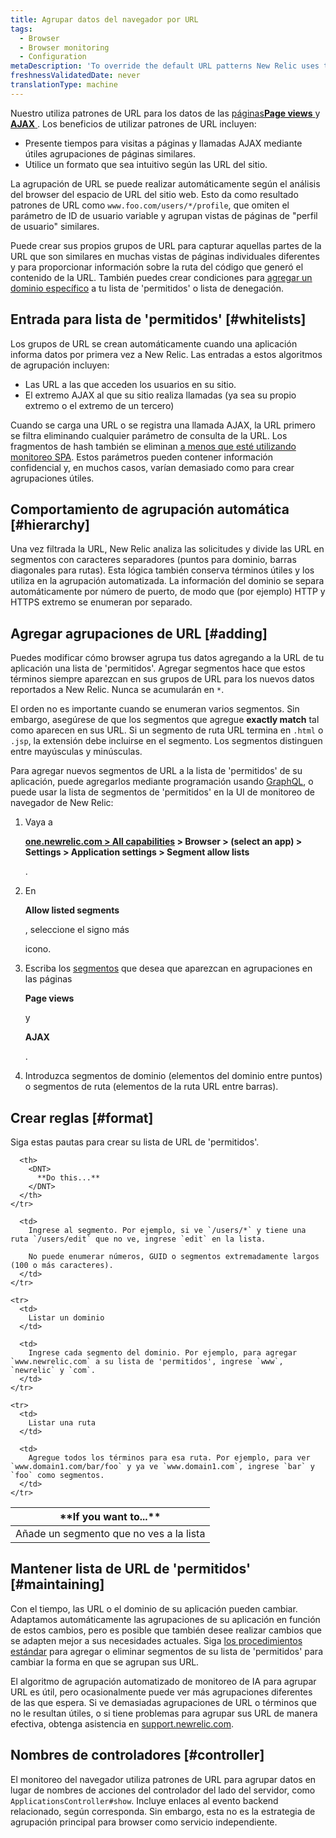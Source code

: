 ```yaml
---
title: Agrupar datos del navegador por URL
tags:
  - Browser
  - Browser monitoring
  - Configuration
metaDescription: 'To override the default URL patterns New Relic uses to group event data, add URLs to your allow list in browser monitoring settings.'
freshnessValidatedDate: never
translationType: machine
---
```


Nuestro <InlinePopover type="browser"/>utiliza patrones de URL para los datos de las [páginas<DNT>**Page views**</DNT> ](/docs/browser/new-relic-browser/additional-standard-features/page-views-insights-your-sites-popularity)y [<DNT>**AJAX**</DNT> ](/docs/browser/new-relic-browser/browser-pro-features/ajax-dashboard-identifying-time-consuming-calls). Los beneficios de utilizar patrones de URL incluyen:

* Presente tiempos para visitas a páginas y llamadas AJAX mediante útiles agrupaciones de páginas similares.
* Utilice un formato que sea intuitivo según las URL del sitio.

La agrupación de URL se puede realizar automáticamente según el análisis del browser del espacio de URL del sitio web. Esto da como resultado patrones de URL como `www.foo.com/users/*/profile`, que omiten el parámetro de ID de usuario variable y agrupan vistas de páginas de "perfil de usuario" similares.

Puede crear sus propios grupos de URL para capturar aquellas partes de la URL que son similares en muchas vistas de páginas individuales diferentes y para proporcionar información sobre la ruta del código que generó el contenido de la URL. También puedes crear condiciones para [agregar un dominio específico](/docs/browser/new-relic-browser/installation-configuration/monitor-or-block-specific-domains) a tu lista de 'permitidos' o lista de denegación.

## Entrada para lista de 'permitidos' [#whitelists]

Los grupos de URL se crean automáticamente cuando una aplicación informa datos por primera vez a New Relic. Las entradas a estos algoritmos de agrupación incluyen:

* Las URL a las que acceden los usuarios en su sitio.
* El extremo AJAX al que su sitio realiza llamadas (ya sea su propio extremo o el extremo de un tercero)

Cuando se carga una URL o se registra una llamada AJAX, la URL primero se filtra eliminando cualquier parámetro de consulta de la URL. Los fragmentos de hash también se eliminan [a menos que esté utilizando monitoreo SPA](/docs/browser/single-page-app-monitoring/use-spa-data/understand-spa-data-collection). Estos parámetros pueden contener información confidencial y, en muchos casos, varían demasiado como para crear agrupaciones útiles.

## Comportamiento de agrupación automática [#hierarchy]

Una vez filtrada la URL, New Relic analiza las solicitudes y divide las URL en segmentos con caracteres separadores (puntos para dominio, barras diagonales para rutas). Esta lógica también conserva términos útiles y los utiliza en la agrupación automatizada. La información del dominio se separa automáticamente por número de puerto, de modo que (por ejemplo) HTTP y HTTPS extremo se enumeran por separado.

## Agregar agrupaciones de URL [#adding]

Puedes modificar cómo browser agrupa tus datos agregando a la URL de tu aplicación una lista de 'permitidos'. Agregar segmentos hace que estos términos siempre aparezcan en sus grupos de URL para los nuevos datos reportados a New Relic. Nunca se acumularán en `*`.

El orden no es importante cuando se enumeran varios segmentos. Sin embargo, asegúrese de que los segmentos que agregue <DNT>**exactly match**</DNT> tal como aparecen en sus URL. Si un segmento de ruta URL termina en `.html` o `.jsp`, la extensión debe incluirse en el segmento. Los segmentos distinguen entre mayúsculas y minúsculas.

Para agregar nuevos segmentos de URL a la lista de 'permitidos' de su aplicación, puede agregarlos mediante programación usando [GraphQL](/docs/apis/nerdgraph/examples/browser-monitoring-config-nerdgraph#browser-segments), o puede usar la lista de segmentos de 'permitidos' en la UI de monitoreo de navegador de New Relic:

1. Vaya a

   <DNT>**[one.newrelic.com > All capabilities](https://one.newrelic.com/all-capabilities) > Browser > (select an app) > Settings > Application settings > Segment allow lists**</DNT>

   .

2. En

   <DNT>**Allow listed segments**</DNT>

   , seleccione el signo más

   <Icon name="fe-plus-circle"/>

   icono.

3. Escriba los [segmentos](#format) que desea que aparezcan en agrupaciones en las páginas

   <DNT>**Page views**</DNT>

   y

   <DNT>**AJAX**</DNT>

   .

4. Introduzca segmentos de dominio (elementos del dominio entre puntos) o segmentos de ruta (elementos de la ruta URL entre barras).

## Crear reglas [#format]

Siga estas pautas para crear su lista de URL de 'permitidos'.

<table>
  <thead>
    <tr id="segments">
      <th width={200}>
        <DNT>
          **If you want to...**
        </DNT>
      </th>

      <th>
        <DNT>
          **Do this...**
        </DNT>
      </th>
    </tr>
  </thead>

  <tbody>
    <tr>
      <td>
        Añade un segmento que no ves a la lista
      </td>

      <td>
        Ingrese al segmento. Por ejemplo, si ve `/users/*` y tiene una ruta `/users/edit` que no ve, ingrese `edit` en la lista.

        No puede enumerar números, GUID o segmentos extremadamente largos (100 o más caracteres).
      </td>
    </tr>

    <tr>
      <td>
        Listar un dominio
      </td>

      <td>
        Ingrese cada segmento del dominio. Por ejemplo, para agregar `www.newrelic.com` a su lista de 'permitidos', ingrese `www`, `newrelic` y `com`.
      </td>
    </tr>

    <tr>
      <td>
        Listar una ruta
      </td>

      <td>
        Agregue todos los términos para esa ruta. Por ejemplo, para ver `www.domain1.com/bar/foo` y ya ve `www.domain1.com`, ingrese `bar` y `foo` como segmentos.
      </td>
    </tr>
  </tbody>
</table>

## Mantener lista de URL de 'permitidos' [#maintaining]

Con el tiempo, las URL o el dominio de su aplicación pueden cambiar. Adaptamos automáticamente las agrupaciones de su aplicación en función de estos cambios, pero es posible que también desee realizar cambios que se adapten mejor a sus necesidades actuales. Siga [los procedimientos estándar](#adding) para agregar o eliminar segmentos de su lista de 'permitidos' para cambiar la forma en que se agrupan sus URL.

El algoritmo de agrupación automatizado de monitoreo de IA para agrupar URL es útil, pero ocasionalmente puede ver más agrupaciones diferentes de las que espera. Si ve demasiadas agrupaciones de URL o términos que no le resultan útiles, o si tiene problemas para agrupar sus URL de manera efectiva, obtenga asistencia en [support.newrelic.com](https://support.newrelic.com).

## Nombres de controladores [#controller]

El monitoreo del navegador utiliza patrones de URL para agrupar datos en lugar de nombres de acciones del controlador del lado del servidor, como `ApplicationsController#show`. Incluye enlaces al evento backend <InlinePopover type="apm"/>relacionado, según corresponda. Sin embargo, esta no es la estrategia de agrupación principal para browser como servicio independiente.